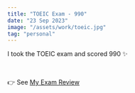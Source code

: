 ```yaml
---
title: "TOEIC Exam - 990"
date: "23 Sep 2023"
image: "/assets/work/toeic.jpg"
tag: "personal"
---
```


I took the TOEIC exam and scored 990 ✨

&nbsp;

👉 See [My Exam Review](https://www.facebook.com/pichyapa.khanapattanawong.3/posts/pfbid0JH1e4naPA5u5cy5gjn6tWVWPek6XHWBSWTC6bZhRYEbNou2exEKLxJMsA8eBQBkBl)
